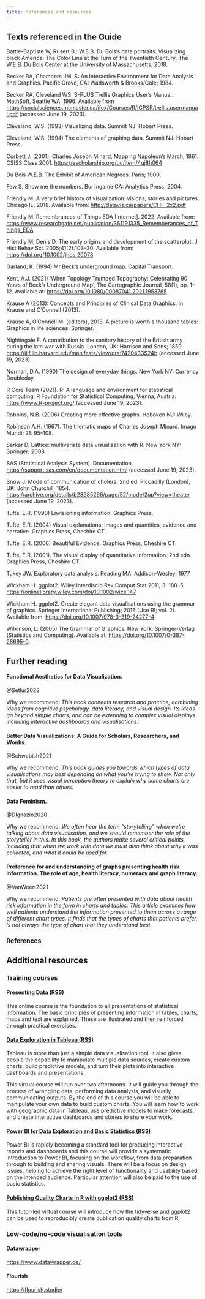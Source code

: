 ```yaml
---
title: References and resources
---
```


## Texts referenced in the Guide

Battle-Baptiste W, Rusert B.: W.E.B. Du Bois's data portraits: Visualizing black America: The Color Line at the Turn of the Twentieth Century. The W.E.B. Du Bois Center at the University of Massachusetts; 2018.

Becker RA, Chambers JM. S: An Interactive Environment for Data Analysis and Graphics. Pacific Grove, CA: Wadsworth & Brooks/Cole; 1984. 

Becker RA, Cleveland WS: S-PLUS Trellis Graphics User's Manual. MathSoft, Seattle WA, 1996. Available from <https://socialsciences.mcmaster.ca/jfox/Courses/R/ICPSR/trellis.usermanual.pdf> (accessed June 19, 2023).

Cleveland, W.S. (1993) Visualizing data. Summit NJ: Hobart Press.

Cleveland, W.S. (1994) The elements of graphing data. Summit NJ: Hobart Press.

Corbett J. (2001). Charles Joseph Minard, Mapping Napoleon's March, 1861. CSISS Class 2001. <https://escholarship.org/uc/item/4qj8h064> 

Du Bois W.E.B. The Exhibit of American Negroes. Paris; 1900.

Few S. Show me the numbers. Burlingame CA: Analytics Press; 2004.

Friendly M. A very brief history of visualization: visions, stories and pictures. Chicago IL; 2018. Available from: <http://datavis.ca/papers/CHF-2x2.pdf>

Friendly M. Remembrances of Things EDA \[Internet\]. 2022. Available from: <https://www.researchgate.net/publication/361191335_Rememberances_of_Things_EDA> 

Friendly M, Denis D. The early origins and development of the scatterplot. J Hist Behav Sci. 2005;41(2):103--30. Available from: <https://doi.org/10.1002/jhbs.20078> 

Garland, K. (1994) Mr Beck's underground map. Capital Transport. 

Kent, A.J. (2021) 'When Topology Trumped Topography: Celebrating 90 Years of Beck's Underground Map', The Cartographic Journal, 58(1), pp. 1--12. Available at: <https://doi.org/10.1080/00087041.2021.1953765> 

Krause A (2013): Concepts and Principles of Clinical Data Graphics. In Krause and O'Connell (2013).

Krause A, O'Connell M. (editors), 2013. A picture is worth a thousand tables: Graphics in life sciences. Springer.

Nightingale F. A contribution to the sanitary history of the British army during the late war with Russia. London, UK: Harrison and Sons; 1859. <https://iiif.lib.harvard.edu/manifests/view/drs:7420433$24b> (accessed June 19, 2023).

Norman, D.A. (1990) The design of everyday things. New York NY: Currency Doubleday.

R Core Team (2021). R: A language and environment for statistical computing. R Foundation for Statistical Computing, Vienna, Austria. [https://www.R-project.org/](https://www.r-project.org/) (accessed June 19, 2023).

Robbins, N.B. (2006) Creating more effective graphs. Hoboken NJ: Wiley.

Robinson A.H. (1967). The thematic maps of Charles Joseph Minard. Imago Mundi; 21: 95--108. 

Sarkar D. Lattice: multivariate data visualization with R. New York NY: Springer; 2008. 

SAS (Statistical Analysis System). Documentation. <https://support.sas.com/en/documentation.html> (accessed June 19, 2023).

Snow J. Mode of communication of cholera. 2nd ed. Piccadilly (London), UK: John Churchill; 1854. <https://archive.org/details/b28985266/page/52/mode/2up?view=theater> (accessed June 19, 2023).

Tufte, E.R. (1990) Envisioning information. Graphics Press.

Tufte, E.R. (2004) Visual explanations: images and quantities, evidence and narrative. Graphics Press, Cheshire CT.

Tufte, E.R. (2006) Beautiful Evidence. Graphics Press, Cheshire CT.

Tufte, E.R. (2001). The visual display of quantitative information. 2nd edn. Graphics Press, Cheshire CT.

Tukey JW. Exploratory data analysis. Reading MA: Addison-Wesley; 1977.

Wickham H. ggplot2. Wiley Interdiscip Rev Comput Stat 2011; 3: 180--5. <https://onlinelibrary.wiley.com/doi/10.1002/wics.147> 

Wickham H. ggplot2. Create elegant data visualisations using the grammar of graphics. Springer International Publishing; 2016 (Use R!; vol. 2). Available from: <https://doi.org/10.1007/978-3-319-24277-4> 

Wilkinson, L. (2005) The Grammar of Graphics. New York: Springer-Verlag (Statistics and Computing). Available at: <https://doi.org/10.1007/0-387-28695-0>.

## Further reading

#### Functional Aesthetics for Data Visualization.

@Setlur2022

Why we recommend: *This book connects research and practice, combining ideas from cognitive psychology, data literacy, and visual design. Its ideas go beyond simple charts, and can be extending to complex visual displays including interactive dashboards and visualisations.*

#### Better Data Visualizations: A Guide for Scholars, Researchers, and Wonks.

@Schwabish2021

Why we recommend: *This book guides you towards which types of data visualisations may best depending on what you're trying to show. Not only that, but it uses visual perception theory to explain why some charts are easier to read than others.*

#### Data Feminism.

@DIgnazio2020

Why we recommend: *We often hear the term "storytelling" when we're talking about data visualisation, and we should remember the role of the storyteller in this. In this book, the authors make several critical points, including that when we work with data we must also think about why it was collected, and what it could be used for.*

#### Preference for and understanding of graphs presenting health risk information. The role of age, health literacy, numeracy and graph literacy.

@VanWeert2021

Why we recommend: *Patients are often presented with data about health risk information in the form in charts and tables. This article examines how well patients understand the information presented to them across a range of different chart types. It finds that the types of charts that patients prefer, is not always the type of chart that they understand best.*

### References

::: {#refs}
:::

## Additional resources

### Training courses

#### [Presenting Data (RSS)](https://rss.org.uk/training-events/training/public-courses/introduction-to-statistics/presenting-data/presenting-data-2021-12-25,-9-00am/#eventoverview)

This online course is the foundation to all presentations of statistical information. The basic principles of presenting information in tables, charts, maps and text are explained. These are illustrated and then reinforced through practical exercises.

#### [Data Exploration in Tableau (RSS)](https://rss.org.uk/training-events/training/public-courses/software-training/data-exploration-in-tableau/)

Tableau is more than just a simple data visualisation tool. It also gives people the capability to manipulate multiple data sources, create custom charts, build predictive models, and turn their plots into interactive dashboards and presentations.

This virtual course will run over two afternoons. It will guide you through the process of wrangling data, performing data analysis, and visually communicating outputs. By the end of this course you will be able to manipulate your own data to build custom charts. You will learn how to work with geographic data in Tableau, use predictive models to make forecasts, and create interactive dashboards and stories to share your work.

#### [Power BI for Data Exploration and Basic Statistics (RSS)](https://rss.org.uk/training-events/training/public-courses/software-training/power-bi-for-data-exploration-and-basic-statistics/)

Power BI is rapidly becoming a standard tool for producing interactive reports and dashboards and this course will provide a systematic introduction to Power BI, focusing on the workflow, from data preparation through to building and sharing visuals. There will be a focus on design issues, helping to achieve the right level of functionality and usability based on the intended audience. Particular attention will also be paid to the use of basic statistics.

#### [Publishing Quality Charts in R with ggplot2 (RSS)](https://rss.org.uk/training-events/training/public-courses/software-training/publishing-quality-charts-in-r-with-ggplot2/)

This tutor-led virtual course will introduce how the tidyverse and ggplot2 can be used to reproducibly create publication quality charts from R.

### Low-code/no-code visualisation tools
#### Datawrapper
[https://www.datawrapper.de/](https://www.datawrapper.de/)

#### Flourish
[https://flourish.studio/](https://flourish.studio/)
